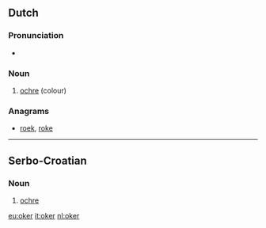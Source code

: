 ==Dutch==

===Pronunciation===
* {{audio|nl-oker.ogg|oker}}

===Noun===
{{infl|nl|noun|g=n}}

# [[ochre]] (colour)

===Anagrams===
* [[roek#Dutch|roek]], [[roke#Dutch|roke]]

----

==Serbo-Croatian==

===Noun===
{{hr-noun|m}}

# [[ochre]]

[[eu:oker]]
[[it:oker]]
[[nl:oker]]